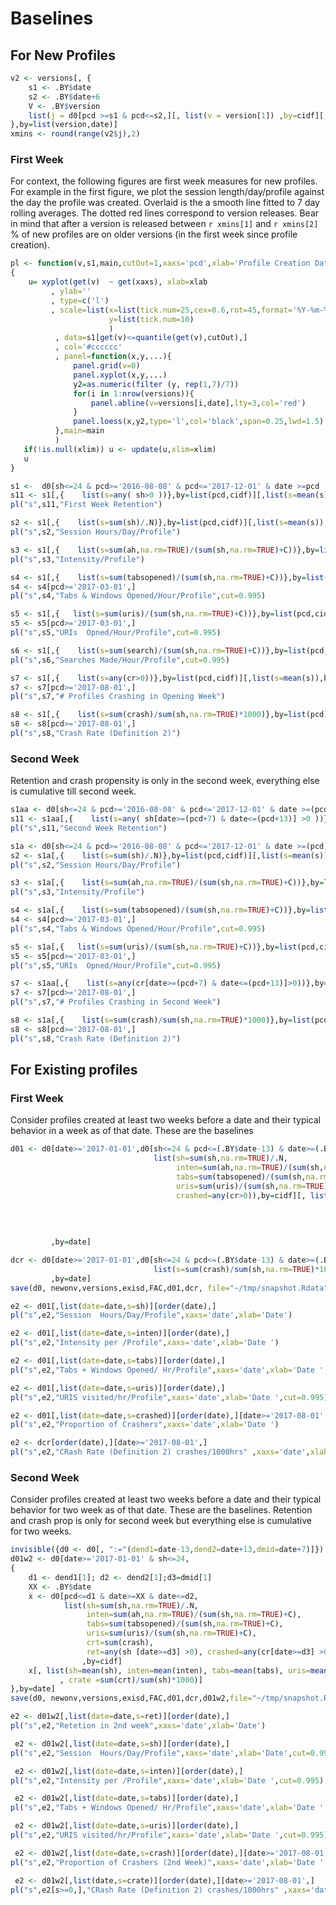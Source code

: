 # Baselines 

## For New Profiles



```r
v2 <- versions[, {
    s1 <- .BY$date
    s2 <- .BY$date+6
    V <- .BY$version
    list(j = d0[pcd >=s1 & pcd<=s2,][, list(v = version[1]) ,by=cidf][, sum(v<V)/.N*100])
},by=list(version,date)]
xmins <- round(range(v2$j),2)
```

### First Week

For context, the following figures are first week measures for new profiles.
For example in the first figure, we plot the session length/day/profile against
the day the profile was created. Overlaid is the a smooth line fitted to 7 day
rolling averages. The dotted red lines correspond to version releases. Bear in
mind that after a version is released between `r xmins[1]` and `r xmins[2]`  % of new profiles are on
older versions (in the first week since profile creation).


```r

pl <- function(v,s1,main,cutOut=1,xaxs='pcd',xlab='Profile Creation Date',xlim=NULL)
{ 
    u= xyplot(get(v)  ~ get(xaxs), xlab=xlab
         , ylab=''
         , type=c('l')
         , scale=list(x=list(tick.num=25,cex=0.6,rot=45,format='%Y-%m-%d'),
                      y=list(tick.num=10)
                      )
          , data=s1[get(v)<=quantile(get(v),cutOut),]
          , col='#cccccc'
          , panel=function(x,y,...){
              panel.grid(v=0)
              panel.xyplot(x,y,...)
              y2=as.numeric(filter (y, rep(1,7)/7))
              for(i in 1:nrow(versions)){
                  panel.abline(v=versions[i,date],lty=3,col='red')
              }
              panel.loess(x,y2,type='l',col='black',span=0.25,lwd=1.5)
          },main=main
          )
   if(!is.null(xlim)) u <- update(u,xlim=xlim)
   u
}
```


```r
s1 <-  d0[sh<=24 & pcd>='2016-08-08' & pcd<='2017-12-01' & date >=pcd  & date<=(pcd+6),]
s11 <- s1[,{    list(s=any( sh>0 ))},by=list(pcd,cidf)][,list(s=mean(s)),by=pcd][order(pcd),]
pl("s",s11,"First Week Retention")
```

```r
s2 <- s1[,{    list(s=sum(sh)/.N)},by=list(pcd,cidf)][,list(s=mean(s)),by=pcd][order(pcd),]
pl("s",s2,"Session Hours/Day/Profile")
```


```r
s3 <- s1[,{    list(s=sum(ah,na.rm=TRUE)/(sum(sh,na.rm=TRUE)+C))},by=list(pcd,cidf)][,list(s=mean(s)),by=pcd][order(pcd),]
pl("s",s3,"Intensity/Profile")
```


```r
s4 <- s1[,{    list(s=sum(tabsopened)/(sum(sh,na.rm=TRUE)+C))},by=list(pcd,cidf)][,list(s=mean(s)),by=pcd][order(pcd),]
s4 <- s4[pcd>='2017-03-01',]
pl("s",s4,"Tabs & Windows Opened/Hour/Profile",cut=0.995)
```


```r
s5 <- s1[,{   list(s=sum(uris)/(sum(sh,na.rm=TRUE)+C))},by=list(pcd,cidf)][,list(s=mean(s)),by=pcd][order(pcd),]
s5 <- s5[pcd>='2017-03-01',]
pl("s",s5,"URIs  Opned/Hour/Profile",cut=0.995)
```


```r
s6 <- s1[,{    list(s=sum(search)/(sum(sh,na.rm=TRUE)+C))},by=list(pcd,cidf)][,list(s=mean(s)),by=pcd][order(pcd),]
pl("s",s6,"Searches Made/Hour/Profile",cut=0.995)
```


```r
s7 <- s1[,{    list(s=any(cr>0))},by=list(pcd,cidf)][,list(s=mean(s)),by=pcd][order(pcd),]
s7 <- s7[pcd>='2017-08-01',]
pl("s",s7,"# Profiles Crashing in Opening Week")
```

```r
s8 <- s1[,{    list(s=sum(crash)/sum(sh,na.rm=TRUE)*1000)},by=list(pcd)][order(pcd),]
s8 <- s8[pcd>='2017-08-01',]
pl("s",s8,"Crash Rate (Definition 2)")
```


### Second Week

Retention and crash propensity  is only in the second week, everything else is
cumulative till second week.

```r
s1aa <- d0[sh<=24 & pcd>='2016-08-08' & pcd<='2017-12-01' & date >=(pcd)  & date<=(pcd+13),]
s11 <- s1aa[,{    list(s=any( sh[date>=(pcd+7) & date<=(pcd+13)] >0 ))},by=list(pcd,cidf)][,list(s=mean(s)),by=pcd][order(pcd),]
pl("s",s11,"Second Week Retention")
```

```r
s1a <- d0[sh<=24 & pcd>='2016-08-08' & pcd<='2017-12-01' & date >=(pcd)  & date<=(pcd+13),]
s2 <- s1a[,{    list(s=sum(sh)/.N)},by=list(pcd,cidf)][,list(s=mean(s)),by=pcd][order(pcd),]
pl("s",s2,"Session Hours/Day/Profile")
```


```r
s3 <- s1a[,{    list(s=sum(ah,na.rm=TRUE)/(sum(sh,na.rm=TRUE)+C))},by=list(pcd,cidf)][,list(s=mean(s)),by=pcd][order(pcd),]
pl("s",s3,"Intensity/Profile")
```


```r
s4 <- s1a[,{    list(s=sum(tabsopened)/(sum(sh,na.rm=TRUE)+C))},by=list(pcd,cidf)][,list(s=mean(s)),by=pcd][order(pcd),]
s4 <- s4[pcd>='2017-03-01',]
pl("s",s4,"Tabs & Windows Opened/Hour/Profile",cut=0.995)
```


```r
s5 <- s1a[,{   list(s=sum(uris)/(sum(sh,na.rm=TRUE)+C))},by=list(pcd,cidf)][,list(s=mean(s)),by=pcd][order(pcd),]
s5 <- s5[pcd>='2017-03-01',]
pl("s",s5,"URIs  Opned/Hour/Profile",cut=0.995)
```

```r
s7 <- s1aa[,{    list(s=any(cr[date>=(pcd+7) & date<=(pcd+13)]>0))},by=list(pcd,cidf)][,list(s=mean(s)),by=pcd][order(pcd),]
s7 <- s7[pcd>='2017-08-01',]
pl("s",s7,"# Profiles Crashing in Second Week")
```

```r
s8 <- s1a[,{    list(s=sum(crash)/sum(sh,na.rm=TRUE)*1000)},by=list(pcd)][order(pcd),]
s8 <- s8[pcd>='2017-08-01',]
pl("s",s8,"Crash Rate (Definition 2)")
```




## For Existing profiles

### First Week

Consider profiles created at least two weeks before a date and their typical
behavior in a week as of that date. These are the baselines

```r
d01 <- d0[date>='2017-01-01',d0[sh<=24 & pcd<=(.BY$date-13) & date>=(.BY$date) & date<=(.BY$date+6),
                                list(sh=sum(sh,na.rm=TRUE)/.N,
                                     inten=sum(ah,na.rm=TRUE)/(sum(sh,na.rm=TRUE)+C),
                                     tabs=sum(tabsopened)/(sum(sh,na.rm=TRUE)+C),
                                     uris=sum(uris)/(sum(sh,na.rm=TRUE)+C),
                                     crashed=any(cr>0)),by=cidf][, list(sh=mean(sh),
                                                                        inten=mean(inten),
                                                                        tabs=mean(tabs),
                                                                        uris=mean(uris),
                                                                        crashed=mean(crashed))]
         ,by=date]

dcr <- d0[date>='2017-01-01',d0[sh<=24 & pcd<=(.BY$date-13) & date>=(.BY$date) & date<=(.BY$date+6),
                                list(s=sum(crash)/sum(sh,na.rm=TRUE)*1000)]
         ,by=date]
save(d0, newonv,versions,exisd,FAC,d01,dcr, file="~/tmp/snapshot.Rdata")
```


```r
e2 <- d01[,list(date=date,s=sh)][order(date),]
pl("s",e2,"Session  Hours/Day/Profile",xaxs='date',xlab='Date')
```


```r
e2 <- d01[,list(date=date,s=inten)][order(date),]
pl("s",e2,"Intensity per /Profile",xaxs='date',xlab='Date ')
```

```r
e2 <- d01[,list(date=date,s=tabs)][order(date),]
pl("s",e2,"Tabs + Windows Opened/ Hr/Profile",xaxs='date',xlab='Date ',cut=0.995)
```

```r
e2 <- d01[,list(date=date,s=uris)][order(date),]
pl("s",e2,"URIS visited/hr/Profile",xaxs='date',xlab='Date ',cut=0.995)
```



```r
e2 <- d01[,list(date=date,s=crashed)][order(date),][date>='2017-08-01',]
pl("s",e2,"Proportion of Crashers",xaxs='date',xlab='Date ')
```

```r
e2 <- dcr[order(date),][date>='2017-08-01',]
pl("s",e2,"CRash Rate (Definition 2) crashes/1000hrs" ,xaxs='date',xlab='Date ',cut=0.995)
```

### Second Week

Consider profiles created at least two weeks before a date and their typical
behavior for two  week as of that date. These are the baselines. Retention and
crash prop is only for second week but everything else is cumulative for two
weeks.


```r
invisible({d0 <- d0[, ":="(dend1=date-13,dend2=date+13,dmid=date+7)]})
d01w2 <- d0[date>='2017-01-01' & sh<=24,
{
    d1 <- dend1[1]; d2 <- dend2[1];d3=dmid[1]
    XX <- .BY$date
    x <- d0[pcd<=d1 & date>=XX & date<=d2,
            list(sh=sum(sh,na.rm=TRUE)/.N,
                 inten=sum(ah,na.rm=TRUE)/(sum(sh,na.rm=TRUE)+C),
                 tabs=sum(tabsopened)/(sum(sh,na.rm=TRUE)+C),
                 uris=sum(uris)/(sum(sh,na.rm=TRUE)+C),
                 crt=sum(crash),
                 ret=any(sh [date>=d3] >0), crashed=any(cr[date>=d3] >0))
                ,by=cidf]
    x[, list(sh=mean(sh), inten=mean(inten), tabs=mean(tabs), uris=mean(uris), ret=mean(ret),crash=mean(crash)
           , crate =sum(crt)/sum(sh)*1000)]
},by=date]
save(d0, newonv,versions,exisd,FAC,d01,dcr,d01w2,file="~/tmp/snapshot.Rdata")
```


```r
e2 <- d01w2[,list(date=date,s=ret)][order(date),]
pl("s",e2,"Retetion in 2nd week",xaxs='date',xlab='Date')
```


```r
 e2 <- d01w2[,list(date=date,s=sh)][order(date),]
pl("s",e2,"Session  Hours/Day/Profile",xaxs='date',xlab='Date',cut=0.995)
```


```r
 e2 <- d01w2[,list(date=date,s=inten)][order(date),]
pl("s",e2,"Intensity per /Profile",xaxs='date',xlab='Date ',cut=0.995)
```

```r
 e2 <- d01w2[,list(date=date,s=tabs)][order(date),]
pl("s",e2,"Tabs + Windows Opened/ Hr/Profile",xaxs='date',xlab='Date ',cut=0.995)
```

```r
 e2 <- d01w2[,list(date=date,s=uris)][order(date),]
pl("s",e2,"URIS visited/hr/Profile",xaxs='date',xlab='Date ',cut=0.995)
```



```r
 e2 <- d01w2[,list(date=date,s=crash)][order(date),][date>='2017-08-01',]
pl("s",e2,"Proportion of Crashers (2nd Week)",xaxs='date',xlab='Date ',cut=0.99)
```

```r
 e2 <- d01w2[,list(date,s=crate)][order(date),][date>='2017-08-01',]
pl("s",e2[s>=0,],"CRash Rate (Definition 2) crashes/1000hrs" ,xaxs='date',xlab='Date ',cut=0.995)
```
